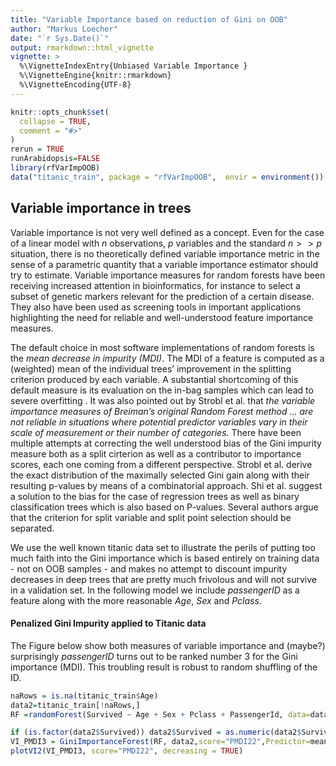 ---
title: "Variable Importance based on reduction of Gini on OOB"
author: "Markus Loecher"
date: "`r Sys.Date()`"
output: rmarkdown::html_vignette
vignette: >
  %\VignetteIndexEntry{Unbiased Variable Importance }
  %\VignetteEngine{knitr::rmarkdown}
  %\VignetteEncoding{UTF-8}
---

```{r setup, include = FALSE}
knitr::opts_chunk$set(
  collapse = TRUE,
  comment = "#>"
)
rerun = TRUE
runArabidopsis=FALSE
library(rfVarImpOOB)
data("titanic_train", package = "rfVarImpOOB",  envir = environment())
```



## Variable importance in trees

Variable importance is not very well defined as a concept. 
Even for the case of a linear model with $n$ observations, $p$ variables and the standard $n >> p$ situation, there is no theoretically defined variable importance metric in the sense of a parametric quantity that a variable importance estimator should try to estimate.
Variable importance measures for random forests have been receiving increased attention in bioinformatics, for instance to select a subset of genetic markers relevant for the prediction of a certain disease.
They also have been used as screening tools
in important applications highlighting the need for reliable and well-understood feature importance
measures.

 The default choice in most software implementations of random forests is the *mean decrease in impurity (MDI)*. The MDI of a feature is computed as a (weighted) mean of the individual trees' improvement
in the splitting criterion produced by each variable. A substantial shortcoming of this default measure is its evaluation on the in-bag samples which can lead to severe overfitting . It was also pointed out by Strobl et al.  that *the variable importance measures of Breiman's original Random Forest method ... are not reliable in situations where potential predictor variables vary in their scale of measurement or their number of categories.*
There have been multiple attempts at correcting the well understood bias of the Gini impurity measure both as a split cirterion as well as a contributor to importance scores, each one coming from a different perspective. 
Strobl et al.  derive the exact distribution of the maximally selected Gini gain along with their resulting p-values by means of a combinatorial approach. Shi et al. suggest a solution to the bias  for the case of regression trees  as well as binary classification trees  which is also based on P-values. Several authors  argue that the criterion for split variable and split point selection should be separated.
 
 
We use the well known titanic data set to illustrate the perils of putting too much faith into the Gini importance which is based entirely on training data - not on OOB samples - and makes no attempt to discount impurity decreases in deep trees that are pretty much frivolous and will not survive in a validation set.
In the following model we include *passengerID* as a feature along with the more reasonable *Age*, *Sex* and *Pclass*.




#### Penalized Gini Impurity applied to Titanic data

The Figure below show both measures of variable importance and (maybe?) surprisingly *passengerID* turns out to be ranked number $3$ for the Gini importance (MDI). This troubling result is robust to random shuffling of the ID.

```{r,eval=rerun}
naRows = is.na(titanic_train$Age)
data2=titanic_train[!naRows,]
RF =randomForest(Survived ~ Age + Sex + Pclass + PassengerId, data=data2, ntree=50,importance=TRUE,mtry=2, keep.inbag=TRUE)
```


```{r PMDI2_RF,eval=rerun}
if (is.factor(data2$Survived)) data2$Survived = as.numeric(data2$Survived)-1
VI_PMDI3 = GiniImportanceForest(RF, data2,score="PMDI22",Predictor=mean)
plotVI2(VI_PMDI3, score="PMDI22", decreasing = TRUE)
```


